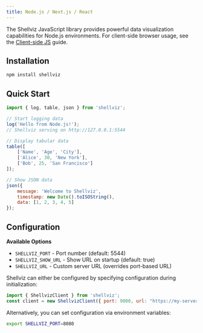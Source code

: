 ```yaml
---
title: Node.js / Next.js / React
---
```


The Shellviz JavaScript library provides powerful data visualization capabilities for Node.js environments. For client-side browser usage, see the [Client-side JS](/integration/client-side-js) guide.

## Installation

```bash
npm install shellviz
```

## Quick Start

```javascript
import { log, table, json } from 'shellviz';

// Start logging data
log('Hello from Node.js!');
// Shellviz serving on http://127.0.0.1:5544

// Display tabular data
table([
    ['Name', 'Age', 'City'],
    ['Alice', 30, 'New York'],
    ['Bob', 25, 'San Francisco']
]);

// Show JSON data
json({
    message: 'Welcome to Shellviz',
    timestamp: new Date().toISOString(),
    data: [1, 2, 3, 4, 5]
});
```


## Configuration

**Available Options**
- `SHELLVIZ_PORT` - Port number (default: 5544)
- `SHELLVIZ_SHOW_URL` - Show URL on startup (default: true)
- `SHELLVIZ_URL` - Custom server URL (overrides port-based URL)

Shellviz can either be configured by specifying configuration during initialization:

```javascript
import { ShellvizClient } from 'shellviz';
const client = new ShellvizClient({ port: 9000, url: "https://my-server.com" });
```

Alternatively, you can set configuration via environment variables:
```bash
export SHELLVIZ_PORT=8080
```